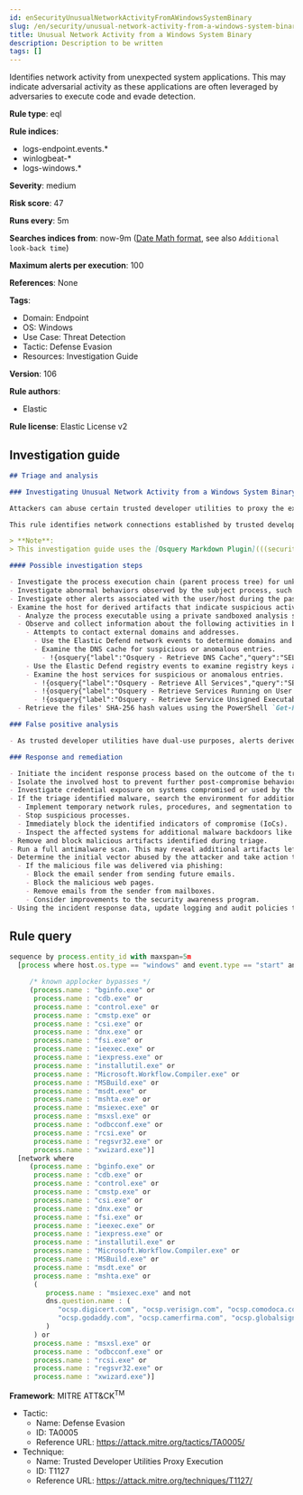 ```yaml
---
id: enSecurityUnusualNetworkActivityFromAWindowsSystemBinary
slug: /en/security/unusual-network-activity-from-a-windows-system-binary
title: Unusual Network Activity from a Windows System Binary
description: Description to be written
tags: []
---
```


<div id="unusual-network-activity-from-a-windows-system-binary"></div>

Identifies network activity from unexpected system applications. This may indicate adversarial activity as these applications are often leveraged by adversaries to execute code and evade detection.

**Rule type**: eql

**Rule indices**:

* logs-endpoint.events.*
* winlogbeat-*
* logs-windows.*

**Severity**: medium

**Risk score**: 47

**Runs every**: 5m

**Searches indices from**: now-9m ([Date Math format](((ref))/common-options.html#date-math), see also <DocLink id="enSecurityRulesUiCreate" section="set-the-rules-schedule">`Additional look-back time`</DocLink>)

**Maximum alerts per execution**: 100

**References**: None

**Tags**:

* Domain: Endpoint
* OS: Windows
* Use Case: Threat Detection
* Tactic: Defense Evasion
* Resources: Investigation Guide

**Version**: 106

**Rule authors**:

* Elastic

**Rule license**: Elastic License v2

## Investigation guide

```markdown
## Triage and analysis

### Investigating Unusual Network Activity from a Windows System Binary

Attackers can abuse certain trusted developer utilities to proxy the execution of malicious payloads. Since these utilities are usually signed, they can bypass the security controls that were put in place to prevent or detect direct execution.

This rule identifies network connections established by trusted developer utilities, which can indicate abuse to execute payloads or process masquerading.

> **Note**:
> This investigation guide uses the [Osquery Markdown Plugin](((security-guide))/invest-guide-run-osquery.html) introduced in Elastic Stack version 8.5.0. Older Elastic Stack versions will display unrendered Markdown in this guide.

#### Possible investigation steps

- Investigate the process execution chain (parent process tree) for unknown processes. Examine their executable files for prevalence, whether they are located in expected locations, and if they are signed with valid digital signatures.
- Investigate abnormal behaviors observed by the subject process, such as registry or file modifications, and any spawned child processes.
- Investigate other alerts associated with the user/host during the past 48 hours.
- Examine the host for derived artifacts that indicate suspicious activities:
  - Analyze the process executable using a private sandboxed analysis system.
  - Observe and collect information about the following activities in both the sandbox and the alert subject host:
    - Attempts to contact external domains and addresses.
      - Use the Elastic Defend network events to determine domains and addresses contacted by the subject process by filtering by the process' `process.entity_id`.
      - Examine the DNS cache for suspicious or anomalous entries.
        - !{osquery{"label":"Osquery - Retrieve DNS Cache","query":"SELECT * FROM dns_cache"}}
    - Use the Elastic Defend registry events to examine registry keys accessed, modified, or created by the related processes in the process tree.
    - Examine the host services for suspicious or anomalous entries.
      - !{osquery{"label":"Osquery - Retrieve All Services","query":"SELECT description, display_name, name, path, pid, service_type, start_type, status, user_account FROM services"}}
      - !{osquery{"label":"Osquery - Retrieve Services Running on User Accounts","query":"SELECT description, display_name, name, path, pid, service_type, start_type, status, user_account FROM services WHERE\nNOT (user_account LIKE '%LocalSystem' OR user_account LIKE '%LocalService' OR user_account LIKE '%NetworkService' OR\nuser_account == null)\n"}}
      - !{osquery{"label":"Osquery - Retrieve Service Unsigned Executables with Virustotal Link","query":"SELECT concat('https://www.virustotal.com/gui/file/', sha1) AS VtLink, name, description, start_type, status, pid,\nservices.path FROM services JOIN authenticode ON services.path = authenticode.path OR services.module_path =\nauthenticode.path JOIN hash ON services.path = hash.path WHERE authenticode.result != 'trusted'\n"}}
  - Retrieve the files' SHA-256 hash values using the PowerShell `Get-FileHash` cmdlet and search for the existence and reputation of the hashes in resources like VirusTotal, Hybrid-Analysis, CISCO Talos, Any.run, etc.

### False positive analysis

- As trusted developer utilities have dual-use purposes, alerts derived from this rule are not essentially malicious. If these utilities are contacting internal or known trusted domains, review their security and consider creating exceptions if the domain is safe.

### Response and remediation

- Initiate the incident response process based on the outcome of the triage.
- Isolate the involved host to prevent further post-compromise behavior.
- Investigate credential exposure on systems compromised or used by the attacker to ensure all compromised accounts are identified. Reset passwords for these accounts and other potentially compromised credentials, such as email, business systems, and web services.
- If the triage identified malware, search the environment for additional compromised hosts.
  - Implement temporary network rules, procedures, and segmentation to contain the malware.
  - Stop suspicious processes.
  - Immediately block the identified indicators of compromise (IoCs).
  - Inspect the affected systems for additional malware backdoors like reverse shells, reverse proxies, or droppers that attackers could use to reinfect the system.
- Remove and block malicious artifacts identified during triage.
- Run a full antimalware scan. This may reveal additional artifacts left in the system, persistence mechanisms, and malware components.
- Determine the initial vector abused by the attacker and take action to prevent reinfection through the same vector.
  - If the malicious file was delivered via phishing:
    - Block the email sender from sending future emails.
    - Block the malicious web pages.
    - Remove emails from the sender from mailboxes.
    - Consider improvements to the security awareness program.
- Using the incident response data, update logging and audit policies to improve the mean time to detect (MTTD) and the mean time to respond (MTTR).

```

## Rule query

```js
sequence by process.entity_id with maxspan=5m
  [process where host.os.type == "windows" and event.type == "start" and

     /* known applocker bypasses */
     (process.name : "bginfo.exe" or
      process.name : "cdb.exe" or
      process.name : "control.exe" or
      process.name : "cmstp.exe" or
      process.name : "csi.exe" or
      process.name : "dnx.exe" or
      process.name : "fsi.exe" or
      process.name : "ieexec.exe" or
      process.name : "iexpress.exe" or
      process.name : "installutil.exe" or
      process.name : "Microsoft.Workflow.Compiler.exe" or
      process.name : "MSBuild.exe" or
      process.name : "msdt.exe" or
      process.name : "mshta.exe" or
      process.name : "msiexec.exe" or
      process.name : "msxsl.exe" or
      process.name : "odbcconf.exe" or
      process.name : "rcsi.exe" or
      process.name : "regsvr32.exe" or
      process.name : "xwizard.exe")]
  [network where
     (process.name : "bginfo.exe" or
      process.name : "cdb.exe" or
      process.name : "control.exe" or
      process.name : "cmstp.exe" or
      process.name : "csi.exe" or
      process.name : "dnx.exe" or
      process.name : "fsi.exe" or
      process.name : "ieexec.exe" or
      process.name : "iexpress.exe" or
      process.name : "installutil.exe" or
      process.name : "Microsoft.Workflow.Compiler.exe" or
      process.name : "MSBuild.exe" or
      process.name : "msdt.exe" or
      process.name : "mshta.exe" or
      (
         process.name : "msiexec.exe" and not
         dns.question.name : (
            "ocsp.digicert.com", "ocsp.verisign.com", "ocsp.comodoca.com", "ocsp.entrust.net", "ocsp.usertrust.com",
            "ocsp.godaddy.com", "ocsp.camerfirma.com", "ocsp.globalsign.com", "ocsp.sectigo.com", "*.local"
         )
      ) or
      process.name : "msxsl.exe" or
      process.name : "odbcconf.exe" or
      process.name : "rcsi.exe" or
      process.name : "regsvr32.exe" or
      process.name : "xwizard.exe")]

```

**Framework**: MITRE ATT&CK<sup>TM</sup>

* Tactic:
    * Name: Defense Evasion
    * ID: TA0005
    * Reference URL: https://attack.mitre.org/tactics/TA0005/
* Technique:
    * Name: Trusted Developer Utilities Proxy Execution
    * ID: T1127
    * Reference URL: https://attack.mitre.org/techniques/T1127/

